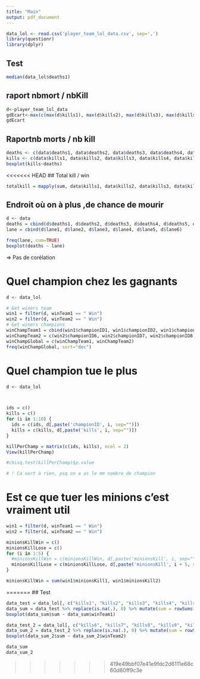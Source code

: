 ```yaml
---
title: "Main"
output: pdf_document
---
```


```r
data_lol <- read.csv('player_team_lol_data.csv', sep=',')
library(questionr)
library(dplyr)
```

## Test

```r
median(data_lol$deaths1)
```
## raport nbmort / nbKill

```r
d<-player_team_lol_data
gdEcart<-max(c(max(d$kills1), max(d$kills2), max(d$kills3), max(d$kills4), max(d$kills5), max(d$kills6), max(d$kills7), max(d$kills8), max(d$kills9), max(d$kills10))) - min(c(min(d$kills1), min(d$kills2), min(d$kills3), min(d$kills4), min(d$kills5), min(d$kills6), min(d$kills7), min(d$kills8), min(d$kills9), min(d$kills10)))
gdEcart
```

## Raportnb morts / nb kill
```r
deaths <- c(data$deaths1, data$deaths2, data$deaths3, data$deaths4, data$deaths5, data$deaths6, data$deaths7, data$deaths8, data$deaths9, data$deaths10)
kills <- c(data$kills1, data$kills2, data$kills3, data$kills4, data$kills5, data$kills6, data$kills7, data$kills8, data$kills9, data$kills10)
boxplot(kills~deaths)
```

<<<<<<< HEAD
## Total kill / win
```r
totalkill = mapply(sum, data$kills1, data$kills2, data$kills3, data$kills4, data$kills5, data$kills6, data$kills7, data$kills8, data$kills9, data$kills10)

```

## Endroit où on à plus ,de chance de mourir
```r
d <- data
deaths = cbind(d$deaths1, d$deaths2, d$deaths3, d$deaths4, d$deaths5, d$deaths6)
lane = cbind(d$lane1, d$lane2, d$lane3, d$lane4, d$lane5, d$lane6)

freq(lane, cum=TRUE)
boxplot(deaths ~ lane)

```
=> Pas de corélation


# Quel champion chez les gagnants
```r
d <- data_lol

# Get winers team
win1 = filter(d, winTeam1 == " Win")
win2 = filter(d, winTeam2 == " Win")
# Get winers champions
winChampTeam1 = cbind(win1$championID1, win1$championID2, win1$championID3, win1$championID4, win1$championID5)
winChampTeam2 = c(win2$championID6, win2$championID7, win2$championID8, win2$championID9, win2$championID10)
winChampGlobal = c(winChampTeam1, winChampTeam2)
freq(winChampGlobal, sort="dec")
```

# Quel champion tue le plus
```r
d <- data_lol



ids = c()
kills = c()
for (i in 1:10) {
  ids = c(ids, d[,paste('championID', i, sep="")])
  kills = c(kills, d[,paste('kills', i, sep="")])
}

killPerChamp = matrix(c(ids, kills), ncol = 2)
View(killPerChamp)

#chisq.test(killPerChamp)$p.value

# ! Ca sert à rien, psq on a as le mm nombre de champion
```

# Est ce que tuer les minions c'est vraiment util
```r

win1 = filter(d, winTeam1 == " Win")
win2 = filter(d, winTeam2 == " Win")

minionsKillWin = c()
minionsKillLose = c()
for (i in 1:5) {
  #minionsKillWin = c(minionsKillWin, d[,paste('minionsKill', i, sep="")])
  minionsKillLose = c(minionsKillLose, d[,paste('minionsKill', i + 5, sep="")])
}

minionsKillWin = sum(win1$minionsKill1, win1$minionsKill2)

```
=======
## Test

``` r
data_test = data_lol[, c("kills1", "kills2", "kills3", "kills4", "kills5", "winTeam1")]
data_sum = data_test %>% replace(is.na(.), 0) %>% mutate(sum = rowSums(.[1:5]))
boxplot(data_sum$sum ~ data_sum$winTeam1)

```
```r
data_test_2 = data_lol[, c("kills6", "kills7", "kills8", "kills9", "kills10", "winTeam2")]
data_sum_2 = data_test_2 %>% replace(is.na(.), 0) %>% mutate(sum = rowSums(.[1:5]))
boxplot(data_sum_2$sum ~ data_sum_2$winTeam2)
```

``` r
data_sum
data_sum_2
```



















>>>>>>> 419e49bbf07e41e9fdc2d6111e68c60d60ff9c3e


